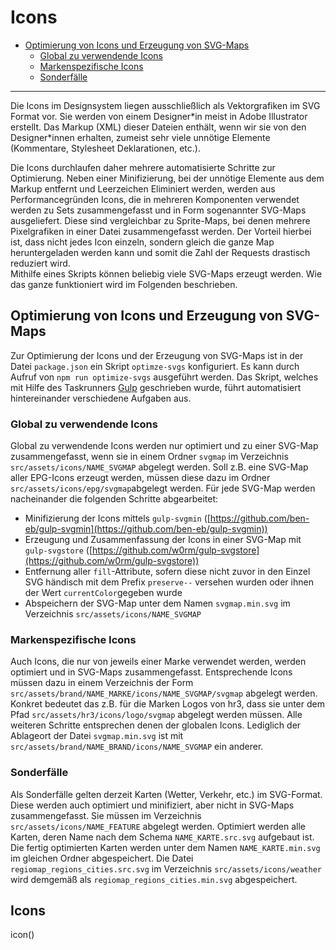 
<Meta title="Dokumentation/Grundlegendes/Icons" />

# Icons

-   [Optimierung von Icons und Erzeugung von SVG-Maps](#optimierung-von-icons-und-erzeugung-von-svg-maps)
    -   [Global zu verwendende Icons](#global-zu-verwendende-icons)
    -   [Markenspezifische Icons](#markenspezifische-icons)
    -   [Sonderfälle](#sonderfälle)

---

Die Icons im Designsystem liegen ausschließlich als Vektorgrafiken im SVG Format vor. Sie werden von einem Designer\*in meist in Adobe Illustrator erstellt.
Das Markup (XML) dieser Dateien enthält, wenn wir sie von den Designer\*innen erhalten, zumeist sehr viele unnötige Elemente (Kommentare, Stylesheet Deklarationen, etc.).

Die Icons durchlaufen daher mehrere automatisierte Schritte zur Optimierung. Neben einer Minifizierung, bei der unnötige Elemente aus dem Markup entfernt und Leerzeichen Eliminiert
werden, werden aus Performancegründen Icons, die in mehreren Komponenten verwendet werden zu Sets zusammengefasst und in Form sogenannter SVG-Maps ausgeliefert.
Diese sind vergleichbar zu Sprite-Maps, bei denen mehrere Pixelgrafiken in einer Datei zusammengefasst werden. Der Vorteil hierbei ist, dass nicht jedes Icon
einzeln, sondern gleich die ganze Map heruntergeladen werden kann und somit die Zahl der Requests drastisch reduziert wird.  
Mithilfe eines Skripts können beliebig viele SVG-Maps erzeugt werden. Wie das ganze funktioniert wird im Folgenden beschrieben.

## Optimierung von Icons und Erzeugung von SVG-Maps

Zur Optimierung der Icons und der Erzeugung von SVG-Maps ist in der Datei `package.json` ein Skript `optimze-svgs` konfiguriert. Es kann durch Aufruf von `npm run optimize-svgs`
ausgeführt werden. Das Skript, welches mit Hilfe des Taskrunners [Gulp](https://gulpjs.com/) geschrieben wurde, führt automatisiert hintereinander verschiedene Aufgaben aus.

### Global zu verwendende Icons

Global zu verwendende Icons werden nur optimiert und zu einer SVG-Map zusammengefasst, wenn sie in einem Ordner `svgmap` im Verzeichnis
`src/assets/icons/NAME_SVGMAP` abgelegt werden. Soll z.B. eine SVG-Map aller EPG-Icons erzeugt werden, müssen diese dazu im Ordner `src/assets/icons/epg/svgmap`abgelegt werden.
Für jede SVG-Map werden nacheinander die folgenden Schritte abgearbeitet:

-   Minifizierung der Icons mittels `gulp-svgmin` ([https://github.com/ben-eb/gulp-svgmin](https://github.com/ben-eb/gulp-svgmin))
-   Erzeugung und Zusammenfassung der Icons in einer SVG-Map mit `gulp-svgstore` ([https://github.com/w0rm/gulp-svgstore](https://github.com/w0rm/gulp-svgstore))
-   Entfernung aller `fill`-Attribute, sofern diese nicht zuvor in den Einzel SVG händisch mit dem Prefix `preserve--` versehen wurden oder ihnen der Wert `currentColor`gegeben wurde
-   Abspeichern der SVG-Map unter dem Namen `svgmap.min.svg` im Verzeichnis `src/assets/icons/NAME_SVGMAP`

### Markenspezifische Icons

Auch Icons, die nur von jeweils einer Marke verwendet werden, werden optimiert und in SVG-Maps zusammengefasst. Entsprechende Icons müssen dazu in einem Verzeichnis der
Form `src/assets/brand/NAME_MARKE/icons/NAME_SVGMAP/svgmap` abgelegt werden. Konkret bedeutet das z.B. für die Marken Logos von hr3, dass sie unter dem Pfad
`src/assets/hr3/icons/logo/svgmap` abgelegt werden müssen. Alle weiteren Schritte entsprechen denen der globalen Icons. Lediglich der Ablageort der Datei
`svgmap.min.svg` ist mit `src/assets/brand/NAME_BRAND/icons/NAME_SVGMAP` ein anderer.

### Sonderfälle

Als Sonderfälle gelten derzeit Karten (Wetter, Verkehr, etc.) im SVG-Format. Diese werden auch optimiert und minifiziert, aber nicht in SVG-Maps zusammengefasst.
Sie müssen im Verzeichnis `src/assets/icons/NAME_FEATURE` abgelegt werden. Optimiert werden alle Karten, deren Name nach dem Schema `NAME_KARTE.src.svg` aufgebaut ist.
Die fertig optimierten Karten werden unter dem Namen `NAME_KARTE.min.svg` im gleichen Ordner abgespeichert. Die Datei `regiomap_regions_cities.src.svg` im Verzeichnis
`src/assets/icons/weather` wird demgemäß als `regiomap_regions_cities.min.svg` abgespeichert.

## Icons

icon()
